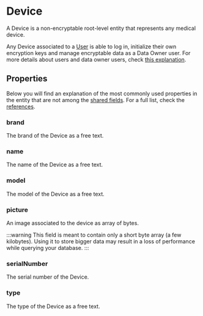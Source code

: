 # Device

A Device is a non-encryptable root-level entity that represents any medical device.

Any Device associated to a [User](/nsdk/explanations/data-model/user) is able to log in, initialize their own
encryption keys and manage encryptable data as a Data Owner user. For more details about users and data owner users,
check [this explanation](/nsdk/explanations/data-owners-and-access-control).

## Properties

Below you will find an explanation of the most commonly used properties in the entity that are not among the
[shared fields](/nsdk/explanations/data-model/#shared-fields). For a full list, check the [references](TODO).

### brand
The brand of the Device as a free text.

### name 
The name of the Device as a free text.

### model
The model of the Device as a free text.

### picture
An image associated to the device as array of bytes.

:::warning
This field is meant to contain only a short byte array (a few kilobytes). Using it to store bigger data may result in
a loss of performance while querying your database.
:::

### serialNumber
The serial number of the Device.

### type
The type of the Device as a free text.
